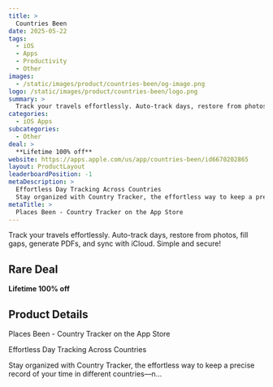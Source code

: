 ```yaml
---
title: >
  Countries Been
date: 2025-05-22
tags:
  - iOS
  - Apps
  - Productivity
  - Other
images:
  - /static/images/product/countries-been/og-image.png
logo: /static/images/product/countries-been/logo.png
summary: >
  Track your travels effortlessly. Auto-track days, restore from photos, fill gaps, generate PDFs, and sync with iCloud. Simple and secure!
categories:
  - iOS Apps
subcategories:
  - Other
deal: >
  **Lifetime 100% off**
website: https://apps.apple.com/us/app/countries-been/id6670202865
layout: ProductLayout
leaderboardPosition: -1
metaDescription: >
  Effortless Day Tracking Across Countries
  Stay organized with Country Tracker, the effortless way to keep a precise record of your time in different countries—n…
metaTitle: >
  ‎Places Been - Country Tracker on the App Store
---
```

Track your travels effortlessly. Auto-track days, restore from photos, fill gaps, generate PDFs, and sync with iCloud. Simple and secure!

## Rare Deal

**Lifetime 100% off**

## Product Details

‎Places Been - Country Tracker on the App Store

Effortless Day Tracking Across Countries

Stay organized with Country Tracker, the effortless way to keep a precise record of your time in different countries—n…
